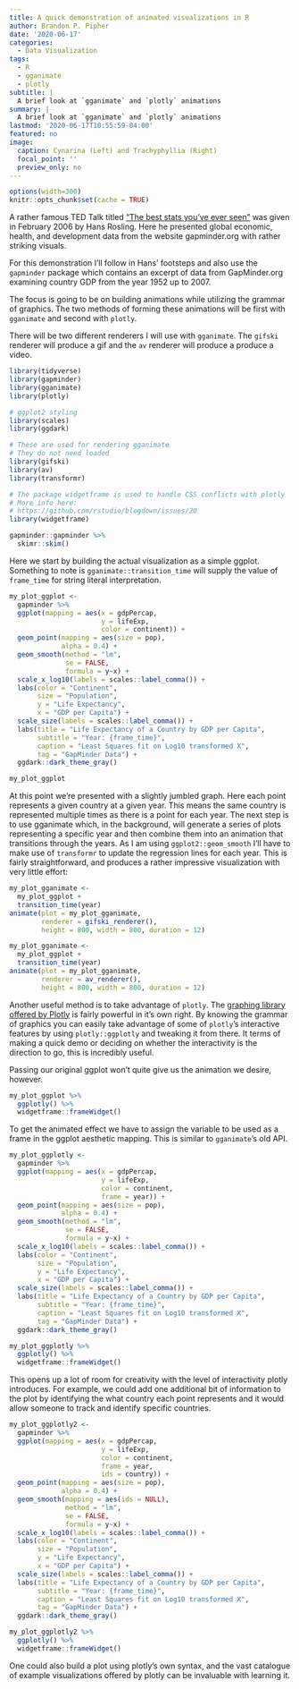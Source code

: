 ```yaml
---
title: A quick demonstration of animated visualizations in R
author: Brandon P. Pipher
date: '2020-06-17'
categories:
  - Data Visualization
tags:
  - R
  - gganimate
  - plotly
subtitle: |
  A brief look at `gganimate` and `plotly` animations
summary: |
  A brief look at `gganimate` and `plotly` animations
lastmod: '2020-06-17T10:55:59-04:00'
featured: no
image:
  caption: Cynarina (Left) and Trachyphyllia (Right)
  focal_point: ''
  preview_only: no
---
```


```r
options(width=300)
knitr::opts_chunk$set(cache = TRUE)
```

A rather famous TED Talk titled [“The best stats you’ve ever seen”](https://www.ted.com/talks/hans_rosling_the_best_stats_you_ve_ever_seen) was given in February 2006 by Hans Rosling.  Here he presented global economic, health, and development data from the website gapminder.org with rather striking visuals.

For this demonstration I'll follow in Hans' footsteps and also use the `gapminder` package which contains an excerpt of data from GapMinder.org examining country GDP from the year 1952 up to 2007.

The focus is going to be on building animations while utilizing the grammar of graphics.  The two methods of forming these animations will be first with `gganimate` and second with `plotly`.  

There will be two different renderers I will use with `gganimate`.  The `gifski` renderer will produce a gif and the `av` renderer will produce a produce a video.

```r
library(tidyverse)
library(gapminder)
library(gganimate)
library(plotly)

# ggplot2 styling
library(scales)
library(ggdark)

# These are used for rendering gganimate
# They do not need loaded
library(gifski)
library(av)
library(transformr)

# The package widgetframe is used to handle CSS conflicts with plotly
# More info here:
# https://github.com/rstudio/blogdown/issues/20
library(widgetframe)
```

```r
gapminder::gapminder %>% 
  skimr::skim()
```

Here we start by building the actual visualization as a simple ggplot. Something to note is `gganimate::transition_time` will supply the value of `frame_time` for string literal interpretation.

```r
my_plot_ggplot <- 
  gapminder %>%
  ggplot(mapping = aes(x = gdpPercap,
                       y = lifeExp,
                       color = continent)) +
  geom_point(mapping = aes(size = pop),
             alpha = 0.4) + 
  geom_smooth(method = "lm",
              se = FALSE,
              formula = y~x) +
  scale_x_log10(labels = scales::label_comma()) + 
  labs(color = "Continent",
       size = "Population",
       y = "Life Expectancy",
       x = "GDP per Capita") + 
  scale_size(labels = scales::label_comma()) +
  labs(title = "Life Expectancy of a Country by GDP per Capita",
       subtitle = "Year: {frame_time}",
       caption = "Least Squares fit on Log10 transformed X",
       tag = "GapMinder Data") +
  ggdark::dark_theme_gray()
```

```r
my_plot_ggplot
```

At this point we're presented with a slightly jumbled graph.  Here each point represents a given country at a given year.  This means the same country is represented multiple times as there is a point for each year.  The next step is to use gganimate which, in the background, will generate a series of plots representing a specific year and then combine them into an animation that transitions through the years.  As I am using `ggplot2::geom_smooth` I'll have to make use of `transformr` to update the regression lines for each year.  This is fairly straightforward, and produces a rather impressive visualization with very little effort:

```r
my_plot_gganimate <-
  my_plot_ggplot + 
  transition_time(year)
animate(plot = my_plot_gganimate,
        renderer = gifski_renderer(),
        height = 800, width = 800, duration = 12)
```

```r
my_plot_gganimate <-
  my_plot_ggplot + 
  transition_time(year)
animate(plot = my_plot_gganimate,
        renderer = av_renderer(),
        height = 800, width = 800, duration = 12)
```

Another useful method is to take advantage of `plotly`.  The [graphing library offered by Plotly](https://plotly.com/r/) is fairly powerful in it's own right.  By knowing the grammar of graphics you can easily take advantage of some of `plotly`'s interactive features by using `plotly::ggplotly` and tweaking it from there.  It terms of making a quick demo or deciding on whether the interactivity is the direction to go, this is incredibly useful.

Passing our original ggplot won't quite give us the animation we desire, however.

```r
my_plot_ggplot %>%
  ggplotly() %>%
  widgetframe::frameWidget()
```

To get the animated effect we have to assign the variable to be used as a frame in the ggplot aesthetic mapping.  This is similar to `gganimate`'s old API.

```r
my_plot_ggplotly <- 
  gapminder %>%
  ggplot(mapping = aes(x = gdpPercap,
                       y = lifeExp,
                       color = continent,
                       frame = year)) +
  geom_point(mapping = aes(size = pop),
             alpha = 0.4) + 
  geom_smooth(method = "lm",
              se = FALSE,
              formula = y~x) +
  scale_x_log10(labels = scales::label_comma()) + 
  labs(color = "Continent",
       size = "Population",
       y = "Life Expectancy",
       x = "GDP per Capita") + 
  scale_size(labels = scales::label_comma()) +
  labs(title = "Life Expectancy of a Country by GDP per Capita",
       subtitle = "Year: {frame_time}",
       caption = "Least Squares fit on Log10 transformed X",
       tag = "GapMinder Data") +
  ggdark::dark_theme_gray()
```

```r
my_plot_ggplotly %>%
  ggplotly() %>%
  widgetframe::frameWidget()
```

This opens up a lot of room for creativity with the level of interactivity plotly introduces. For example, we could add one additional bit of information to the plot by identifying the what country each point represents and it would allow someone to track and identify specific countries.

```r
my_plot_ggplotly2 <- 
  gapminder %>%
  ggplot(mapping = aes(x = gdpPercap,
                       y = lifeExp,
                       color = continent,
                       frame = year,
                       ids = country)) +
  geom_point(mapping = aes(size = pop),
             alpha = 0.4) + 
  geom_smooth(mapping = aes(ids = NULL),
              method = "lm",
              se = FALSE,
              formula = y~x) +
  scale_x_log10(labels = scales::label_comma()) + 
  labs(color = "Continent",
       size = "Population",
       y = "Life Expectancy",
       x = "GDP per Capita") + 
  scale_size(labels = scales::label_comma()) +
  labs(title = "Life Expectancy of a Country by GDP per Capita",
       subtitle = "Year: {frame_time}",
       caption = "Least Squares fit on Log10 transformed X",
       tag = "GapMinder Data") +
  ggdark::dark_theme_gray()
```


```r
my_plot_ggplotly2 %>%
  ggplotly() %>%
  widgetframe::frameWidget()
```

One could also build a plot using plotly's own syntax, and the vast catalogue of example visualizations offered by plotly can be invaluable with learning it.
